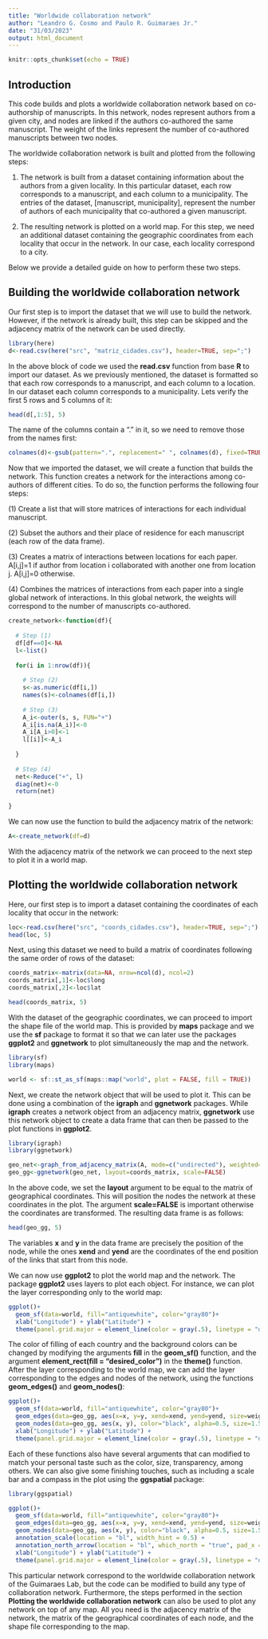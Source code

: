 ```yaml
---
title: "Worldwide collaboration network"
author: "Leandro G. Cosmo and Paulo R. Guimaraes Jr."
date: "31/03/2023"
output: html_document
---
```


```r
knitr::opts_chunk$set(echo = TRUE)
```

## Introduction

This code builds and plots a worldwide collaboration network based on co-authorship of manuscripts. In this network, nodes represent authors from a given city, and nodes are linked if the authors co-authored the same manuscript. The weight of the links represent the number of co-authored manuscripts between two nodes.

The worldwide collaboration network is built and plotted from the following steps:

1.  The network is built from a dataset containing information about the authors from a given locality. In this particular dataset, each row corresponds to a manuscript, and each column to a municipality. The entries of the dataset, [manuscript, municipality], represent the number of authors of each municipality that co-authored a given manuscript.

2.  The resulting network is plotted on a world map. For this step, we need an additional dataset containing the geographic coordinates from each locality that occur in the network. In our case, each locality correspond to a city.

Below we provide a detailed guide on how to perform these two steps.

## Building the worldwide collaboration network

Our first step is to import the dataset that we will use to build the network. However, if the network is already built, this step can be skipped and the adjacency matrix of the network can be used directly.

```r
library(here)
d<-read.csv(here("src", "matriz_cidades.csv"), header=TRUE, sep=";")
```

In the above block of code we used the **read.csv** function from base **R** to import our dataset. As we previously mentioned, the dataset is formatted so that each row corresponds to a manuscript, and each column to a location. In our dataset each column corresponds to a municipality. Lets verify the first 5 rows and 5 columns of it:

```r
head(d[,1:5], 5)
```

The name of the columns contain a "." in it, so we need to remove those from the names first:

```r
colnames(d)<-gsub(pattern=".", replacement=" ", colnames(d), fixed=TRUE)
```

Now that we imported the dataset, we will create a function that builds the network. This function creates a network for the interactions among co-authors of different cities. To do so, the function performs the following four steps:

\(1\) Create a list that will store matrices of interactions for each individual manuscript.

\(2\) Subset the authors and their place of residence for each manuscript (each row of the data frame).

\(3\) Creates a matrix of interactions between locations for each paper. A[i,j]=1 if author from location i collaborated with another one from location j. A[i,j]=0 otherwise.

\(4\) Combines the matrices of interactions from each paper into a single global network of interactions. In this global network, the weights will correspond to the number of manuscripts co-authored.

```r
create_network<-function(df){
  
  # Step (1)
  df[df==0]<-NA
  l<-list() 
  
  for(i in 1:nrow(df)){
    
    # Step (2)
    s<-as.numeric(df[i,])
    names(s)<-colnames(df[i,])
    
    # Step (3)
    A_i<-outer(s, s, FUN="+")
    A_i[is.na(A_i)]<-0
    A_i[A_i>0]<-1
    l[[i]]<-A_i
      
  }
  
  # Step (4)
  net<-Reduce("+", l)
  diag(net)<-0
  return(net)
  
}
```

We can now use the function to build the adjacency matrix of the network:

```r
A<-create_network(df=d)
```

With the adjacency matrix of the network we can proceed to the next step to plot it in a world map.

## Plotting the worldwide collaboration network

Here, our first step is to import a dataset containing the coordinates of each locality that occur in the network:

```r
loc<-read.csv(here("src", "coords_cidades.csv"), header=TRUE, sep=";")
head(loc, 5)
```

Next, using this dataset we need to build a matrix of coordinates following the same order of rows of the dataset:

```r
coords_matrix<-matrix(data=NA, nrow=ncol(d), ncol=2)
coords_matrix[,1]<-loc$long
coords_matrix[,2]<-loc$lat

head(coords_matrix, 5)
```

With the dataset of the geographic coordinates, we can proceed to import the shape file of the world map. This is provided by **maps** package and we use the **sf** package to format it so that we can later use the packages **ggplot2** and **ggnetwork** to plot simultaneously the map and the network.

```r
library(sf)
library(maps)

world <- sf::st_as_sf(maps::map("world", plot = FALSE, fill = TRUE))
```

Next, we create the network object that will be used to plot it. This can be done using a combination of the **igraph** and **ggnetwork** packages. While **igraph** creates a network object from an adjacency matrix, **ggnetwork** use this network object to create a data frame that can then be passed to the plot functions in **ggplot2**.

```r
library(igraph)
library(ggnetwork)

geo_net<-graph_from_adjacency_matrix(A, mode=c("undirected"), weighted=TRUE)
geo_gg<-ggnetwork(geo_net, layout=coords_matrix, scale=FALSE)
```

In the above code, we set the **layout** argument to be equal to the matrix of geographical coordinates. This will position the nodes the network at these coordinates in the plot. The argument **scale=FALSE** is important otherwise the coordinates are transformed. The resulting data frame is as follows:

```r
head(geo_gg, 5)
```

The variables **x** and **y** in the data frame are precisely the position of the node, while the ones **xend** and **yend** are the coordinates of the end position of the links that start from this node.

We can now use **ggplot2** to plot the world map and the network. The package **ggplot2** uses layers to plot each object. For instance, we can plot the layer corresponding only to the world map:

```r
ggplot()+
  geom_sf(data=world, fill="antiquewhite", color="gray80")+
  xlab("Longitude") + ylab("Latitude") + 
  theme(panel.grid.major = element_line(color = gray(.5), linetype = "dashed", size = 0.5), panel.background = element_rect(fill = "aliceblue"))
```

The color of filling of each country and the background colors can be changed by modifying the arguments **fill** in the **geom_sf()** function, and the argument **element_rect(fill = "desired_color")** in the **theme()** function. After the layer corresponding to the world map, we can add the layer corresponding to the edges and nodes of the network, using the functions **geom_edges()** and **geom_nodes()**:

```r
ggplot()+
  geom_sf(data=world, fill="antiquewhite", color="gray80")+
  geom_edges(data=geo_gg, aes(x=x, y=y, xend=xend, yend=yend, size=weight, alpha=weight), color="gray40", size=0.5, show.legend=FALSE, curvature=0.1) +
  geom_nodes(data=geo_gg, aes(x, y), color="black", alpha=0.5, size=1.5, show.legend=FALSE)+
  xlab("Longitude") + ylab("Latitude") + 
  theme(panel.grid.major = element_line(color = gray(.5), linetype = "dashed", size = 0.5), panel.background = element_rect(fill = "aliceblue"))
```

Each of these functions also have several arguments that can modified to match your personal taste such as the color, size, transparency, among others. We can also give some finishing touches, such as including a scale bar and a compass in the plot using the **ggspatial** package:

```r
library(ggspatial)

ggplot()+
  geom_sf(data=world, fill="antiquewhite", color="gray80")+
  geom_edges(data=geo_gg, aes(x=x, y=y, xend=xend, yend=yend, size=weight, alpha=weight), color="gray40", size=0.5, show.legend=FALSE, curvature=0.1) +
  geom_nodes(data=geo_gg, aes(x, y), color="black", alpha=0.5, size=1.5, show.legend=FALSE)+
  annotation_scale(location = "bl", width_hint = 0.5) + 
  annotation_north_arrow(location = "bl", which_north = "true", pad_x = unit(0.75, "in"), pad_y = unit(0.5, "in"), style = north_arrow_fancy_orienteering) +
  xlab("Longitude") + ylab("Latitude") + 
  theme(panel.grid.major = element_line(color = gray(.5), linetype = "dashed", size = 0.5), panel.background = element_rect(fill = "aliceblue"))
```

This particular network correspond to the worldwide collaboration network of the Guimaraes Lab, but the code can be modified to build any type of collaboration network. Furthermore, the steps performed in the section **Plotting the worldwide collaboration network** can also be used to plot any network on top of any map. All you need is the adjacency matrix of the network, the matrix of the geographical coordinates of each node, and the shape file corresponding to the map.